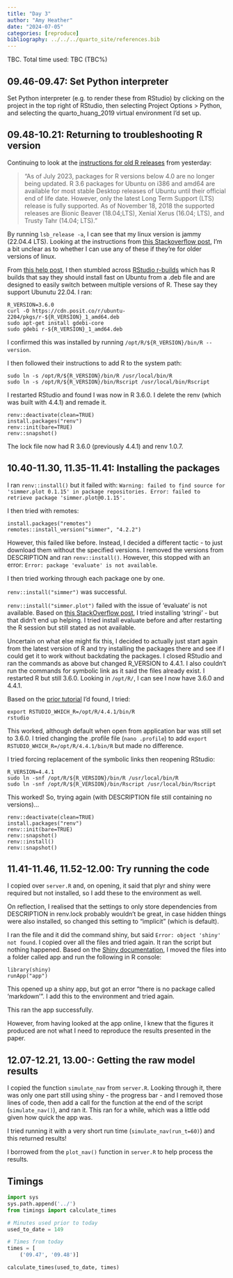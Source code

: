 ```yaml
---
title: "Day 3"
author: "Amy Heather"
date: "2024-07-05"
categories: [reproduce]
bibliography: ../../../quarto_site/references.bib
---
```


::: {.callout-note}

TBC. Total time used: TBC (TBC%)

:::

## 09.46-09.47: Set Python interpreter

Set Python interpreter (e.g. to render these from RStudio) by clicking on the project in the top right of RStudio, then selecting Project Options > Python, and selecting the quarto_huang_2019 virtual environment I'd set up.

## 09.48-10.21: Returning to troubleshooting R version

Continuing to look at the [instructions for old R releases](https://cloud.r-project.org/bin/linux/ubuntu/olderreleasesREADME.html) from yesterday:

> "As of July 2023, packages for R versions below 4.0 are no longer being updated. R 3.6 packages for Ubuntu on i386 and amd64 are available for most stable Desktop releases of Ubuntu until their official end of life date. However, only the latest Long Term Support (LTS) release is fully supported. As of November 18, 2018 the supported releases are Bionic Beaver (18.04;LTS), Xenial Xerus (16.04; LTS), and Trusty Tahr (14.04; LTS)."

By running `lsb_release -a`, I can see that my linux version is jammy (22.04.4 LTS). Looking at the instructions from [this Stackoverflow post](https://stackoverflow.com/questions/33652219/installing-older-version-of-r), I'm a bit unclear as to whether I can use any of these if they're for older versions of linux.

From [this help post](https://github.com/rstudio/renv/issues/254), I then stumbled across [RStudio r-builds](https://github.com/rstudio/r-builds) which has R builds that say they should install fast on Ubuntu from a .deb file and are designed to easily switch between multiple versions of R. These say they support Ubunutu 22.04. I ran:

```
R_VERSION=3.6.0
curl -O https://cdn.posit.co/r/ubuntu-2204/pkgs/r-${R_VERSION}_1_amd64.deb
sudo apt-get install gdebi-core
sudo gdebi r-${R_VERSION}_1_amd64.deb
```

I confirmed this was installed by running `/opt/R/${R_VERSION}/bin/R --version`.

I then followed their instructions to add R to the system path:

```
sudo ln -s /opt/R/${R_VERSION}/bin/R /usr/local/bin/R 
sudo ln -s /opt/R/${R_VERSION}/bin/Rscript /usr/local/bin/Rscript
```

I restarted RStudio and found I was now in R 3.6.0. I delete the renv (which was built with 4.4.1) and remade it.

```
renv::deactivate(clean=TRUE)
install.packages("renv")
renv::init(bare=TRUE)
renv::snapshot()
```

The lock file now had R 3.6.0 (previously 4.4.1) and renv 1.0.7.

## 10.40-11.30, 11.35-11.41: Installing the packages

I ran `renv::install()` but it failed with: `Warning: failed to find source for 'simmer.plot 0.1.15' in package repositories. Error: failed to retrieve package 'simmer.plot@0.1.15'.`

I then tried with remotes:

```
install.packages("remotes")
remotes::install_version("simmer", "4.2.2")
```

However, this failed like before. Instead, I decided a different tactic - to just download them without the specified versions. I removed the versions from DESCRIPTION and ran `renv::install()`. However, this stopped with an error: `Error: package 'evaluate' is not available`.

I then tried working through each package one by one.

`renv::install("simmer")` was successful.

`renv::install("simmer.plot")` failed with the issue of 'evaluate' is not available. Based on [this StackOverflow post](https://github.com/r-lib/evaluate/issues/52), I tried installing 'stringi' - but that didn't end up helping. I tried install evaluate before and after restarting the R session but still stated as not available.

Uncertain on what else might fix this, I decided to actually just start again from the latest version of R and try installing the packages there and see if I could get it to work without backdating the packages. I closed RStudio and ran the commands as above but changed R_VERSION to 4.4.1. I also couldn't run the commands for symbolic link as it said the files already exist. I restarted R but still 3.6.0. Looking in `/opt/R/`, I can see I now have 3.6.0 and 4.4.1.

Based on the [prior tutorial](https://support.bioconductor.org/p/9157825/) I'd found, I tried:

```
export RSTUDIO_WHICH_R=/opt/R/4.4.1/bin/R
rstudio
```

This worked, although default when open from application bar was still set to 3.6.0. I tried changing the .profile file (`nano .profile`) to add `export RSTUDIO_WHICH_R=/opt/R/4.4.1/bin/R` but made no difference.

I tried forcing replacement of the symbolic links then reopening RStudio:

```
R_VERSION=4.4.1
sudo ln -snf /opt/R/${R_VERSION}/bin/R /usr/local/bin/R 
sudo ln -snf /opt/R/${R_VERSION}/bin/Rscript /usr/local/bin/Rscript
```

This worked! So, trying again (with DESCRIPTION file still containing no versions)...

```
renv::deactivate(clean=TRUE)
install.packages("renv")
renv::init(bare=TRUE)
renv::snapshot()
renv::install()
renv::snapshot()
```

## 11.41-11.46, 11.52-12.00: Try running the code

I copied over `server.R` and, on opening, it said that plyr and shiny were required but not installed, so I add these to the environment as well.

On reflection, I realised that the settings to only store dependencies from DESCRIPTION in renv.lock probably wouldn't be great, in case hidden things were also installed, so changed this setting to "implicit" (which is default).

I ran the file and it did the command shiny, but said `Error: object 'shiny' not found`. I copied over all the files and tried again. It ran the script but nothing happened. Based on the [Shiny documentation](https://shiny.posit.co/r/getstarted/shiny-basics/lesson1/index.html), I moved the files into a folder called app and run the following in R console:

```
library(shiny)
runApp("app")
```

This opened up a shiny app, but got an error "there is no package called ‘markdown’". I add this to the environment and tried again.

This ran the app successfully.

However, from having looked at the app online, I knew that the figures it produced are not what I need to reproduce the results presented in the paper.

## 12.07-12.21, 13.00-: Getting the raw model results

I copied the function `simulate_nav` from `server.R`. Looking through it, there was only one part still using shiny - the progress bar - and I removed those lines of code, then add a call for the function at the end of the script (`simulate_nav()`), and ran it. This ran for a while, which was a little odd given how quick the app was.

I tried running it with a very short run time (`simulate_nav(run_t=60)`) and this returned results!

I borrowed from the `plot_nav()` function in `server.R` to help process the results.

## Timings

```python
import sys
sys.path.append('../')
from timings import calculate_times

# Minutes used prior to today
used_to_date = 149

# Times from today
times = [
    ('09.47', '09.48')]

calculate_times(used_to_date, times)
```
